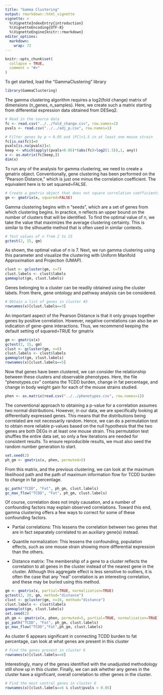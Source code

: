 ```yaml
---
title: "Gamma Clustering"
output: rmarkdown::html_vignette
vignette: >
  %\VignetteIndexEntry{introduction}
  %\VignetteEncoding{UTF-8}
  %\VignetteEngine{knitr::rmarkdown}
editor_options: 
  markdown: 
    wrap: 72
---
```


```r
knitr::opts_chunk$set(
  collapse = TRUE,
  comment = "#>"
)
```

To get started, load the "GammaClustering" library

```r
library(GammaClustering)
```

The gamma clustering algorithm requires a log2(fold change) matrix of
dimensions (n_genes, n_samples). Here, we create such a matrix starting
from differential expression data obtained from DESeq2.

```r
# Read in the source data
fc <- read.csv("../../fold_change.csv", row.names=1)
pvals <- read.csv("../../adj_p.csv", row.names=1)

# Filter genes by p < 0.05 and |FC|>1.5 in at least one mouse strain
fc[is.na(fc)]=0
pvals[is.na(pvals)]=1
keep <- which(apply((pvals<0.05)*(abs(fc)>log2(1.5)),1, any))
x <- as.matrix(fc[keep,])
dim(x)
```

To run any of the analysis for gamma clustering, we need to create a
gmatrix object. Conventionally, gene clustering has been performed on
the "Pearson Distance," which is just one minus the correlation
coefficient. The equivalent here is to set squared=FALSE.

```r
# Create a gmatrix object that does not square correlation coefficients
gm <- gmatrix(x, squared=FALSE)
```

Gamma clustering begins with n "seeds", which are a set of genes from
which clustering begins. In practice, n reflects an upper bound on the
number of clusters that will be identified. To find the optimal value of
n, we take the value that maximizes the average clustering certainty.
This is similar to the silhouette method that is often used in similar
contexts.

```r
# Test values of n from 2 to 15
gctest(2, 15, gm)
```

As shown, the optimal value of n is 7. Next, we run gamma clustering
using this parameter and visualize the clustering with Uniform Manifold
Approximation and Projection (UMAP).

```r
clust <- gcluster(gm, n=7)
clust.labels <- clust$labels
gammaplot(gm, clust.labels)
```

Genes belonging to a cluster can be readily obtained using the cluster
labels. From there, gene ontology and pathway analysis can be
considered.

```r
# Obtain a list of genes in cluster #3
rownames(x)[clust.labels==3]
```

An important aspect of the Pearson Distance is that it only groups
together genes by positive correlation. However, negative correlations
can also be an indication of gene-gene interactions. Thus, we recommend
keeping the default setting of squared=TRUE for gmatrix

```r
gm <- gmatrix(x)
gctest(2, 15, gm)
clust <- gcluster(gm, n=6)
clust.labels <- clust$labels
gammaplot(gm, clust.labels)
rownames(x)[clust.labels==5]
```

Now that genes have been clustered, we can consider the relationship
between these clusters and observable phenotypes. Here, the file
"phenotypes.csv" contains the TCDD burden, change in fat percentage, and
change in body weight gain for each of the mouse strains studied.

```r
phen <- as.matrix(read.csv("../../phenotypes.csv", row.names=1))
```

The conventional approach to obtaining a p-value for a correlation
assumes two normal distributions. However, in our data, we are
specifically looking at differentially expressed genes. This means that
the distributions being correlated are not necessarily random. Hence, we
can do a permutation test to obtain more reliable p-values based on the
null hypothesis that the two genes are both DEGs in at least one mouse
strain. This permutation test shuffles the entire data set, so only a
few iterations are needed for consistent results. To ensure reproducible
results, we must also seed the random number generation to start.

```r
set.seed(2)
ph_gm <- gmatrix(x, phen, permuted=5)
```

From this matrix, and the previous clustering, we can look at the
maximum likelihood path and the path of maximum information flow for
TCDD burden to change in fat percentage.

```r
gc_path("TCDD", "Fat", ph_gm, clust.labels)
gc_max_flow("TCDD", "Fat", ph_gm, clust.labels)
```

Of course, correlation does not imply causation, and a number of
confounding factors may explain observed correlations. Toward this end,
gamma clustering offers a few ways to correct for some of these
confounding factors.

-   Partial correlations: This lessens the correlation between two genes
    that are in fact separately correlated to an auxiliary gene(s)
    instead.

-   Quantile normalization: This lessens the confounding, population
    effects, such as one mouse strain showing more differential
    expression than the others.

-   Distance matrix: The membership of a gene to a cluster reflects the
    correlation to all genes in the cluster instead of the nearest gene
    in the cluster. Although this aggregate effect is less sensitive to
    outliers, it is often the case that any "real" correlation is an
    interesting correlation, and these may be buried using this method.

```r
gm <- gmatrix(x, partial=TRUE, normalization=TRUE)
gctest(2, 20, gm, method="distance")
clust <- gcluster(gm, n=16, method="distance")
clust.labels <- clust$labels
gammaplot(gm, clust.labels)
set.seed(2)
ph_gm <- gmatrix(x, phen, permuted=5, partial=TRUE, normalization=TRUE)
gc_path("TCDD", "Fat", ph_gm, clust.labels)
gc_max_flow("TCDD","Fat",ph_gm, clust.labels)

```

As cluster 6 appears significant in connecting TCDD burden to fat
percentage, can look at what genes are present in this cluster

```r
# Find the genes present in cluster 6
rownames(x)[clust.labels==6]

```

Interestingly, many of the genes identified with the unadjusted
methodology still show up in this cluster. Finally, we can ask whether
any genes in the cluster have a significant, overall correlation to
other genes in the cluster.

```r
# Find the most central genes in cluster 6
rownames(x)[clust.labels==6 & clust$pvals < 0.05]
```
